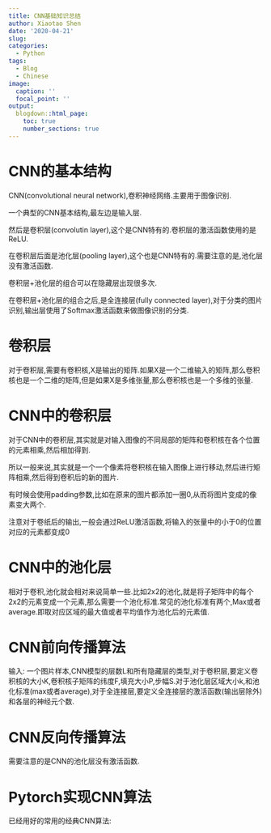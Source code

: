 ```yaml
---
title: CNN基础知识总结
author: Xiaotao Shen
date: '2020-04-21'
slug: 
categories:
  - Python
tags:
  - Blog
  - Chinese
image:
  caption: ''
  focal_point: ''
output:
  blogdown::html_page:
    toc: true
    number_sections: true
---
```



# CNN的基本结构

CNN(convolutional neural network),卷积神经网络.主要用于图像识别.

一个典型的CNN基本结构,最左边是输入层.

然后是卷积层(convolutin layer),这个是CNN特有的.卷积层的激活函数使用的是ReLU.

在卷积层后面是池化层(pooling layer),这个也是CNN特有的.需要注意的是,池化层没有激活函数.

卷积层+池化层的组合可以在隐藏层出现很多次.

在卷积层+池化层的组合之后,是全连接层(fully connected layer),对于分类的图片识别,输出层使用了Softmax激活函数来做图像识别的分类.

# 卷积层

对于卷积层,需要有卷积核,X是输出的矩阵.如果X是一个二维输入的矩阵,那么卷积核也是一个二维的矩阵,但是如果X是多维张量,那么卷积核也是一个多维的张量.

# CNN中的卷积层

对于CNN中的卷积层,其实就是对输入图像的不同局部的矩阵和卷积核在各个位置的元素相乘,然后相加得到.

所以一般来说,其实就是一个一个像素将卷积核在输入图像上进行移动,然后进行矩阵相乘,然后得到卷积后的新的图片.

有时候会使用padding参数,比如在原来的图片都添加一圈0,从而将图片变成的像素变大两个.

注意对于卷纸后的输出,一般会通过ReLU激活函数,将输入的张量中的小于0的位置对应的元素都变成0

# CNN中的池化层

相对于卷积,池化就会相对来说简单一些.比如2x2的池化,就是将子矩阵中的每个2x2的元素变成一个元素,那么需要一个池化标准.常见的池化标准有两个,Max或者average.即取对应区域的最大值或者平均值作为池化后的元素值.

# CNN前向传播算法


输入: 一个图片样本,CNN模型的层数L和所有隐藏层的类型,对于卷积层,要定义卷积核的大小K,卷积核子矩阵的纬度F,填充大小P,步幅S.对于池化层区域大小k,和池化标准(max或者average),对于全连接层,要定义全连接层的激活函数(输出层除外)和各层的神经元个数.

# CNN反向传播算法

需要注意的是CNN的池化层没有激活函数.

# Pytorch实现CNN算法

已经用好的常用的经典CNN算法:


